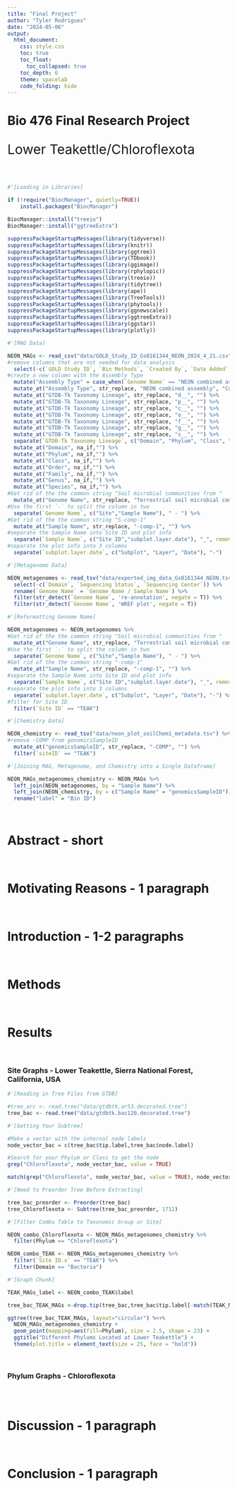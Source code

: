 ```yaml
---
title: "Final Project"
author: "Tyler Rodrigues"
date: "2024-05-06"
output:
  html_document:
    css: style.css
    toc: true
    toc_float:
      toc_collapsed: true
    toc_depth: 6
    theme: spacelab
    code_folding: hide
---
```

# Bio 476 Final Research Project
<p style="font-size:30px">Lower Teakettle/Chloroflexota </p>
<!-- 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 -->
<!-- library(usethis) -->
<!-- use_git_config(user.name = "tgrodrigues13", user.email = "tgrodrigues@umass.edu") -->
<!-- <p style="font-size:30px">This is a paragraph.</p> -->
\

```r
#'[Loading in Libraries]

if (!require("BiocManager", quietly=TRUE))
    install.packages("BiocManager")

BiocManager::install("treeio")
BiocManager::install("ggtreeExtra")
```
```r
suppressPackageStartupMessages(library(tidyverse))
suppressPackageStartupMessages(library(knitr))
suppressPackageStartupMessages(library(ggtree))
suppressPackageStartupMessages(library(TDbook))
suppressPackageStartupMessages(library(ggimage))
suppressPackageStartupMessages(library(rphylopic))
suppressPackageStartupMessages(library(treeio))
suppressPackageStartupMessages(library(tidytree))
suppressPackageStartupMessages(library(ape))
suppressPackageStartupMessages(library(TreeTools))
suppressPackageStartupMessages(library(phytools))
suppressPackageStartupMessages(library(ggnewscale))
suppressPackageStartupMessages(library(ggtreeExtra))
suppressPackageStartupMessages(library(ggstar))
suppressPackageStartupMessages(library(plotly))
```

```r
#'[MAG Data]

NEON_MAGs <- read_csv("data/GOLD_Study_ID_Gs0161344_NEON_2024_4_21.csv") %>% 
#remove columns that are not needed for data analysis
  select(-c(`GOLD Study ID`, `Bin Methods`, `Created By`, `Date Added`, `Bin Lineage`)) %>% 
#create a new column with the Assembly Type
  mutate("Assembly Type" = case_when(`Genome Name` == "NEON combined assembly" ~ `Genome Name`, TRUE ~ "Individual")) %>% 
  mutate_at("Assembly Type", str_replace, "NEON combined assembly", "Combined") %>% 
  mutate_at("GTDB-Tk Taxonomy Lineage", str_replace, "d__", "") %>%  
  mutate_at("GTDB-Tk Taxonomy Lineage", str_replace, "p__", "") %>% 
  mutate_at("GTDB-Tk Taxonomy Lineage", str_replace, "c__", "") %>% 
  mutate_at("GTDB-Tk Taxonomy Lineage", str_replace, "o__", "") %>% 
  mutate_at("GTDB-Tk Taxonomy Lineage", str_replace, "f__", "") %>% 
  mutate_at("GTDB-Tk Taxonomy Lineage", str_replace, "g__", "") %>% 
  mutate_at("GTDB-Tk Taxonomy Lineage", str_replace, "s__", "") %>%
  separate(`GTDB-Tk Taxonomy Lineage`, c("Domain", "Phylum", "Class", "Order", "Family", "Genus", "Species"), ";", remove=FALSE) %>%
  mutate_at("Domain", na_if,"") %>% 
  mutate_at("Phylum", na_if,"") %>% 
  mutate_at("Class", na_if,"") %>% 
  mutate_at("Order", na_if,"") %>% 
  mutate_at("Family", na_if,"") %>% 
  mutate_at("Genus", na_if,"") %>% 
  mutate_at("Species", na_if,"") %>% 
#Get rid of the the common string "Soil microbial communities from "
  mutate_at("Genome Name", str_replace, "Terrestrial soil microbial communities from ", "") %>% 
#Use the first `-` to split the column in two
  separate(`Genome Name`, c("Site","Sample Name"), " - ") %>% 
#Get rid of the the common string "S-comp-1"
  mutate_at("Sample Name", str_replace, "-comp-1", "") %>%
#separate the Sample Name into Site ID and plot info
  separate(`Sample Name`, c("Site ID","subplot.layer.date"), "_", remove = FALSE,) %>% 
#separate the plot info into 3 columns
  separate(`subplot.layer.date`, c("Subplot", "Layer", "Date"), "-")
```

```r
#'[Metagenome Data]

NEON_metagenomes <- read_tsv("data/exported_img_data_Gs0161344_NEON.tsv") %>% 
  select(-c(`Domain`, `Sequencing Status`, `Sequencing Center`)) %>% 
  rename(`Genome Name` = `Genome Name / Sample Name`) %>% 
  filter(str_detect(`Genome Name`, 're-annotation', negate = T)) %>% 
  filter(str_detect(`Genome Name`, 'WREF plot', negate = T))

#'[Reformatting Genome Name]

NEON_metagenomes <- NEON_metagenomes %>% 
#Get rid of the the common string "Soil microbial communities from "
  mutate_at("Genome Name", str_replace, "Terrestrial soil microbial communities from ", "") %>% 
#Use the first `-` to split the column in two
  separate(`Genome Name`, c("Site","Sample Name"), " - ") %>% 
#Get rid of the the common string "-comp-1"
  mutate_at("Sample Name", str_replace, "-comp-1", "") %>%
#separate the Sample Name into Site ID and plot info
  separate(`Sample Name`, c("Site ID","subplot.layer.date"), "_", remove = FALSE,) %>% 
#separate the plot info into 3 columns
  separate(`subplot.layer.date`, c("Subplot", "Layer", "Date"), "-") %>% 
#filter for Site ID
  filter(`Site ID` == "TEAK")
```
 
```r
#'[Chemistry Data]

NEON_chemistry <- read_tsv("data/neon_plot_soilChem1_metadata.tsv") %>% 
#remove -COMP from genomicsSampleID
  mutate_at("genomicsSampleID", str_replace, "-COMP", "") %>% 
  filter(`siteID` == "TEAK")
```

```r
#'[Joining MAG, Metagenome, and Chemistry into a Single Dataframe]

NEON_MAGs_metagenomes_chemistry <- NEON_MAGs %>% 
  left_join(NEON_metagenomes, by = "Sample Name") %>% 
  left_join(NEON_chemistry, by = c("Sample Name" = "genomicsSampleID")) %>% 
  rename("label" = "Bin ID")
```

\

# Abstract - short

\

# Motivating Reasons - 1 paragraph

\

# Introduction - 1-2 paragraphs

\

# Methods

\

# Results
<!-- Lets aim for 20 graphs maybe? -->

\

### Site Graphs - Lower Teakettle, Sierra National Forest, California, USA

<!-- Circle Phylogeny for TEAK Site Showing Phylum Color Labels -->

```r
#'[Reading in Tree Files from GTDB]

#tree_arc <- read.tree("data/gtdbtk.ar53.decorated.tree")
tree_bac <- read.tree("data/gtdbtk.bac120.decorated.tree")
```

```r
#'[Getting Your Subtree]

#Make a vector with the internal node labels
node_vector_bac = c(tree_bac$tip.label,tree_bac$node.label)

#Search for your Phylum or Class to get the node
grep("Chloroflexota", node_vector_bac, value = TRUE)
```
```r
match(grep("Chloroflexota", node_vector_bac, value = TRUE), node_vector_bac)
```

```r
#'[Need to Preorder Tree Before Extracting]

tree_bac_preorder <- Preorder(tree_bac)
tree_Chloroflexota <- Subtree(tree_bac_preorder, 1712)
```

```r
#'[Filter Combo Table to Taxonomic Group or Site]

NEON_combo_Chloroflexota <- NEON_MAGs_metagenomes_chemistry %>% 
  filter(Phylum == "Chloroflexota")

NEON_combo_TEAK <- NEON_MAGs_metagenomes_chemistry %>% 
  filter(`Site ID.x` == "TEAK") %>% 
  filter(Domain == "Bacteria")
```

```r
#'[Graph Chunk]

TEAK_MAGs_label <- NEON_combo_TEAK$label

tree_bac_TEAK_MAGs <-drop.tip(tree_bac,tree_bac$tip.label[-match(TEAK_MAGs_label, tree_bac$tip.label)])

ggtree(tree_bac_TEAK_MAGs, layout="circular") %<+%
  NEON_MAGs_metagenomes_chemistry +
  geom_point(mapping=aes(fill=Phylum), size = 2.5, shape = 23) +
  ggtitle("Different Phylums Located at Lower Teakettle") +
  theme(plot.title = element_text(size = 25, face = "bold"))
```
\

### Phylum Graphs - Chloroflexota

```r

```

\

# Discussion - 1 paragraph

\

# Conclusion - 1 paragraph
